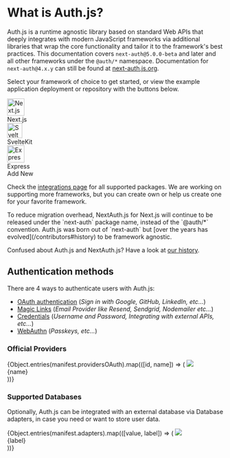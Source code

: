 
# What is Auth.js?

Auth.js is a runtime agnostic library based on standard Web APIs that deeply integrates with modern JavaScript frameworks via additional libraries that wrap the core functionality and tailor it to the framework's best practices. This documentation covers `next-auth@5.0.0-beta` and later and all other frameworks under the `@auth/*` namespace. Documentation for `next-auth@4.x.y` can still be found at [next-auth.js.org](https://next-auth.js.org).

Select your framework of choice to get started, or view the example application deployment or repository with the buttons below.

<div className="flex flex-wrap gap-2 justify-around items-start mt-8 mb-12 w-full">
  <div className="flex flex-col gap-2 group">
    <Link
      href="/getting-started/installation?framework=next.js"
      className="flex relative flex-col flex-wrap justify-between items-center p-4 w-28 h-28 !no-underline rounded-lg border border-solid shadow-sm transition-colors duration-300 border-neutral-200 dark:border-neutral-800 dark:hover:bg-neutral-950 hover:bg-neutral-50 bg-white hover:bg-neutral-100 dark:bg-neutral-900"
    >
      <img
        alt="Next.js Logo"
        src="/img/etc/nextjs.svg"
        width="40"
        className="dark:invert"
      />
      <div className="mt-3 text-sm">Next.js</div>
    </Link>
    <div className="flex justify-stretch gap-2">
      <a
        title="Live Example"
        href="https://next-auth-example.vercel.app/"
        rel="noreferrer"
        target="_blank"
        className="flex justify-center p-2 w-full text-sm rounded-md bg-neutral-100 dark:border-neutral-800/30 border-neutral-200/50 border dark:bg-neutral-900"
      >
        <ArrowSquareOut className="size-5" />
      </a>
      <a
        title="GitHub Repository"
        href="https://github.com/nextauthjs/next-auth-example"
        rel="noreferrer"
        target="_blank"
        className="flex justify-center p-2 w-full text-sm rounded-md bg-neutral-100 dark:border-neutral-800/30 border-neutral-200/50 border dark:bg-neutral-900"
      >
        <GithubLogo className="size-5" />
      </a>
    </div>
  </div>
  <div className="flex flex-col gap-2 group">
    <Link
      href="/getting-started/installation?framework=sveltekit"
      className="flex relative flex-col flex-wrap justify-between items-center p-4 w-28 h-28 !no-underline rounded-lg border border-solid shadow-sm transition-colors duration-300 border-neutral-200 dark:border-neutral-800 dark:hover:bg-neutral-950 hover:bg-neutral-50 bg-white hover:bg-neutral-100 dark:bg-neutral-900"
    >
      <img alt="SvelteKit Logo" src="/img/etc/sveltekit.svg" width="35" />
      <div className="mt-3 text-sm">SvelteKit</div>
      <div
        className="absolute z-10 p-2 text-sm font-semibold text-black bg-amber-300 rounded-full shadow-sm"
        style={{ right: "-20px", top: "-15px" }}
      >
        <Flask className="size-6" />
      </div>
    </Link>
    <div className="flex gap-2">
      <a
        title="Live Example"
        href="https://sveltekit-auth-example.vercel.app/"
        rel="noreferrer"
        target="_blank"
        className="flex justify-center p-2 w-full text-sm rounded-md bg-neutral-100 dark:border-neutral-800/30 border-neutral-200/50 border dark:bg-neutral-900"
      >
        <ArrowSquareOut className="size-5" />
      </a>
      <a
        title="GitHub Repository"
        href="https://github.com/nextauthjs/sveltekit-auth-example"
        rel="noreferrer"
        target="_blank"
        className="flex justify-center p-2 w-full text-sm rounded-md bg-neutral-100 dark:border-neutral-800/30 border-neutral-200/50 border dark:bg-neutral-900"
      >
        <GithubLogo className="size-5" />
      </a>
    </div>
  </div>
  <div className="flex flex-col gap-2 group">
    <Link
      href="/getting-started/installation?framework=express"
      className="flex relative flex-col flex-wrap justify-between items-center p-4 w-28 h-28 !no-underline rounded-lg border border-solid shadow-sm transition-colors duration-300 border-neutral-200 dark:border-neutral-800 dark:hover:bg-neutral-950 hover:bg-neutral-50 bg-white hover:bg-neutral-100 dark:bg-neutral-900"
    >
      <img
        alt="Express Logo"
        src="/img/etc/express.svg"
        width="40"
        className="dark:invert"
      />
      <div className="mt-3 text-sm">Express</div>
      <div
        className="absolute z-10 p-2 text-sm font-semibold text-black bg-amber-300 rounded-full shadow-sm"
        style={{ right: "-20px", top: "-15px" }}
      >
        <Flask className="size-6" />
      </div>
    </Link>
    <div className="flex gap-2">
      <a
        title="Live Example"
        href="https://express-auth-example.vercel.app/"
        rel="noreferrer"
        target="_blank"
        className="flex justify-center p-2 w-full text-sm rounded-md bg-neutral-100 dark:border-neutral-800/30 border-neutral-200/50 border dark:bg-neutral-900"
      >
        <ArrowSquareOut className="size-5" />
      </a>
      <a
        title="GitHub Repository"
        href="https://github.com/nextauthjs/express-auth-example"
        rel="noreferrer"
        target="_blank"
        className="flex justify-center p-2 w-full text-sm rounded-md bg-neutral-100 dark:border-neutral-800/30 border-neutral-200/50 border dark:bg-neutral-900"
      >
        <GithubLogo className="size-5" />
      </a>
    </div>
  </div>
  <Link
    href="/guides/creating-a-framework-integration"
    className="flex relative flex-col flex-wrap justify-between items-center p-4 w-28 h-28 bg-white rounded-lg border border-solid shadow-sm border-slate-200 dark:border-neutral-800 dark:bg-neutral-900 hover:bg-neutral-100 hover:dark:bg-neutral-950 transition !no-underline duration-300"
  >
    <Plus className="size-9" />
    <div className="mt-3 text-sm">Add New</div>
  </Link>
</div>

Check the [integrations page](/getting-started/integrations) for all supported packages. We are working on supporting more frameworks, but you can create own or
help us create one for your favorite framework.

<Callout type="info">
  To reduce migration overhead, NextAuth.js for Next.js will continue to be
  released under the `next-auth` package name, instead of the `@auth/*`
  convention. Auth.js was born out of `next-auth` but [over the years has
  evolved](/contributors#history) to be framework agnostic.

Confused about Auth.js and NextAuth.js? Have a look at [our
history](/contributors#history).

</Callout>

## Authentication methods

There are 4 ways to authenticate users with Auth.js:

- [OAuth authentication](/getting-started/authentication/oauth) (_Sign in with Google, GitHub, LinkedIn, etc..._)
- [Magic Links](/getting-started/authentication/email) (_Email Provider like Resend, Sendgrid, Nodemailer etc..._)
- [Credentials](/getting-started/authentication/credentials) (_Username and Password, Integrating with external APIs, etc..._)
- [WebAuthn](/getting-started/authentication/webauthn) (_Passkeys, etc..._)

### Official Providers

<ListDisclosure limit={8}>
  {Object.entries(manifest.providersOAuth).map(([id, name]) => (
    <Link
      href={`/getting-started/providers/${id}`}
      key={name}
      className="p-4 border border-solid dark:border-neutral-800 border-neutral-200 rounded-lg flex flex-col items-center justify-between w-36 shadow-sm h-32 dark:border-neutral-800 dark:hover:bg-neutral-950 hover:bg-neutral-50 transition-colors duration-300 !no-underline"
    >
      <img src={`/img/providers/${id}.svg`} className="w-11 mt-2" />
      <div className="text-sm text-center">{name}</div>
    </Link>
  ))}
</ListDisclosure>

### Supported Databases

Optionally, Auth.js can be integrated with an external database via Database adapters, in case you need or want to store user data.

<ListDisclosure limit={8}>
  {Object.entries(manifest.adapters).map(([value, label]) => (
    <Link
      href={`/getting-started/adapters/${value}`}
      key={value}
      className="p-4 border border-solid dark:border-neutral-800 border-neutral-200 rounded-lg flex flex-col items-center justify-between w-36 shadow-sm h-32 dark:border-neutral-800 dark:hover:bg-neutral-950 hover:bg-neutral-50 transition-colors duration-300 !no-underline"
    >
      <img src={`/img/adapters/${value}.svg`} className="h-12 mt-2" />
      <div className="text-sm text-center">{label}</div>
    </Link>
  ))}
</ListDisclosure>
